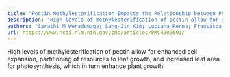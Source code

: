 ```yaml
---
title: "Pectin Methylesterification Impacts the Relationship between Photosynthesis and Plant Growth1,[OPEN]"
description: "High levels of methylesterification of pectin allow for enhanced cell expansion, partitioning of resources to leaf growth, and increased leaf area for photosynthesis, which in turn enhance plant growt..."
authors: "Sarathi M Weraduwage; Sang-Jin Kim; Luciana Renna; Fransisca C Anozie; Thomas D Sharkey; Federica Brandizzi"
url: https://www.ncbi.nlm.nih.gov/pmc/articles/PMC4902601/
---
```


High levels of methylesterification of pectin allow for enhanced cell expansion, partitioning of resources to leaf growth, and increased leaf area for photosynthesis, which in turn enhance plant growth.
